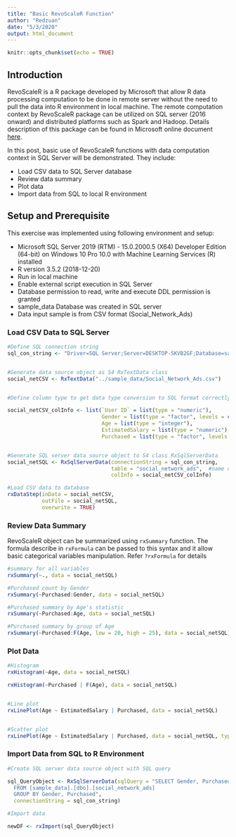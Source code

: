 ---
title: "Basic RevoScaleR Function"
author: "Redzuan"
date: "5/3/2020"
output: html_document
---

```{r setup, include=FALSE}
knitr::opts_chunk$set(echo = TRUE)
```

## Introduction

RevoScaleR is a R package developed by Microsoft that allow R data processing computation to be done in remote server without the need to pull the data into R environment in local machine. The remote computation context by RevoScaleR package can be utilized on SQL server (2016 onward) and distributed platforms such as Spark and Hadoop. Details description of this package can be found in Microsoft online document [here](https://docs.microsoft.com/en-us/machine-learning-server/r-reference/revoscaler/revoscaler).

In this post, basic use of RevoScaleR functions with data computation context in SQL Server will be demonstrated. They include:

+ Load CSV data to SQL Server database
+ Review data summary
+ Plot data
+ Import data from SQL to local R environment



## Setup and Prerequisite

This exercise was implemented using following environment and setup:

+ Microsoft SQL Server 2019 (RTM) - 15.0.2000.5 (X64) Developer Edition (64-bit) on Windows 10 Pro 10.0 with Machine Learning Services (R) installed
+ R version 3.5.2 (2018-12-20)
+ Run in local machine
+ Enable external script execution in SQL Server
+ Database permission to read, write and execute DDL permission is granted
+ sample_data Database was created in SQL server
+ Data input sample is from CSV format (Social_Network_Ads)


### Load CSV Data to SQL Server
```{r}

#Define SQL connection string 
sql_con_string <- "Driver=SQL Server;Server=DESKTOP-SKVB2GF;Database=sample_data;Trusted_Connection={Yes}"


#Generate data source object as S4 RxTextData class
social_netCSV <- RxTextData("../sample_data/Social_Network_Ads.csv")


#Define column type to get data type conversion to SQL format correctly

social_netCSV_colInfo <- list(`User ID` = list(type = "numeric"),
                              Gender = list(type = "factor", levels = c("Male", "Female")),
                              Age = list(type = "integer"),
                              EstimatedSalary = list(type = "numeric"),
                              Purchased = list(type = "factor", levels = c("0", "1")))


#Generate SQL server data source object to S4 class RxSqlServerData
social_netSQL <- RxSqlServerData(connectionString = sql_con_string,
                                 table = "social_network_ads",  #name of table in database
                                 colInfo = social_netCSV_colInfo)

#Load CSV data to database
rxDataStep(inData = social_netCSV,
           outFile = social_netSQL,
           overwrite = TRUE)


```



### Review Data Summary

RevoScaleR object can be summarized using ``rxSummary`` function. The formula describe in ``rxFormula`` can be passed to this syntax and it allow basic categorical variables manipulation. Refer ``?rxFormula`` for details


```{r}

#summary for all variables
rxSummary(~., data = social_netSQL) 

#Purchased count by Gender
rxSummary(~Purchased:Gender, data = social_netSQL) 

#Purchased summary by Age's statistic
rxSummary(~Purchased:Age, data = social_netSQL) 

#Purchased summary by group of Age
rxSummary(~Purchased:F(Age, low = 20, high = 25), data = social_netSQL) 

```


### Plot Data

```{r}
#Histogram
rxHistogram(~Age, data = social_netSQL)

rxHistogram(~Purchased | F(Age), data = social_netSQL)


#Line plot
rxLinePlot(Age ~ EstimatedSalary | Purchased, data = social_netSQL)


#Scatter plot
rxLinePlot(Age ~ EstimatedSalary | Purchased, data = social_netSQL, type = "p")


```


### Import Data from SQL to R Environment

```{r}
#Create SQL server data source object with SQL query

sql_QueryObject <- RxSqlServerData(sqlQuery = "SELECT Gender, Purchased, COUNT(*) AS Count
  FROM [sample_data].[dbo].[social_network_ads]
  GROUP BY Gender, Purchased",
  connectionString = sql_con_string)

#Import data

newDF <- rxImport(sql_QueryObject)



```

